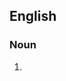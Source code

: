 ==English==

===Noun===
{{head|en|noun form|head=[[carbon]] [[footprint]]s}}

# {{plural of|carbon footprint|lang=en}}